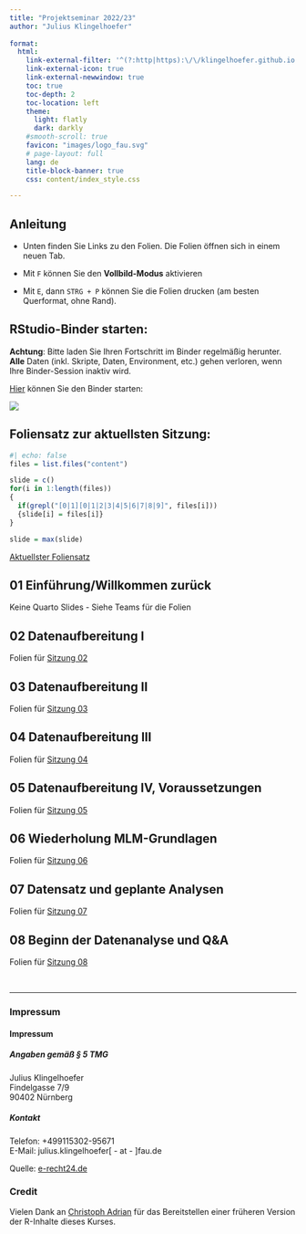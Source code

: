 ```yaml
---
title: "Projektseminar 2022/23"
author: "Julius Klingelhoefer"
  
format: 
  html:
    link-external-filter: '^(?:http|https):\/\/klingelhoefer.github.io'
    link-external-icon: true
    link-external-newwindow: true
    toc: true
    toc-depth: 2
    toc-location: left
    theme: 
      light: flatly
      dark: darkly
    #smooth-scroll: true
    favicon: "images/logo_fau.svg"
    # page-layout: full
    lang: de
    title-block-banner: true
    css: content/index_style.css

---
```

<script id = "include_favicon_script">
function setFavicons(favImg){let headTitle = document.querySelector('head'); let setFavicon = document.createElement('link'); setFavicon.setAttribute('rel','shortcut icon'); setFavicon.setAttribute('href',favImg); headTitle.appendChild(setFavicon);} setFavicons('images/logo_fau.svg');
</script>

## Anleitung

-   Unten finden Sie Links zu den Folien. Die Folien öffnen sich in einem neuen Tab.

-   Mit `F` können Sie den **Vollbild-Modus** aktivieren

-   Mit `E`, dann `STRG + P` können Sie die Folien drucken (am besten Querformat, ohne Rand).

## RStudio-Binder starten:

::: {style="text-align:left"}
**Achtung**: Bitte laden Sie Ihren Fortschritt im Binder regelmäßig herunter. **Alle** Daten (inkl. Skripte, Daten, Environment, etc.) gehen verloren, wenn Ihre Binder-Session inaktiv wird.

[Hier](https://mybinder.org/v2/gh/klingelhoefer/Projektseminar-Winter-2022-23/HEAD?urlpath=rstudio){target="_blank"} können Sie den Binder starten:

[![](https://mybinder.org/badge_logo.svg)](https://mybinder.org/v2/gh/klingelhoefer/Projektseminar-Winter-2022-23/HEAD?urlpath=rstudio){target="_blank"}
:::

## Foliensatz zur aktuellsten Sitzung:

```r
#| echo: false
files = list.files("content")

slide = c()
for(i in 1:length(files))
{
  if(grepl("[0|1][0|1|2|3|4|5|6|7|8|9]", files[i]))
  {slide[i] = files[i]}
}

slide = max(slide)
```

<a href="`r paste0('content/', slide, '/index.html')`" target ="_blank"> Aktuellster Foliensatz </a>

## 01 Einführung/Willkommen zurück

Keine Quarto Slides - Siehe Teams für die Folien

## 02 Datenaufbereitung I

Folien für [Sitzung 02](content/02/index.html){target="_blank"}

## 03 Datenaufbereitung II

Folien für [Sitzung 03](content/03/index.html){target="_blank"}

## 04 Datenaufbereitung III

Folien für [Sitzung 04](content/04/index.html){target="_blank"}

## 05 Datenaufbereitung IV, Voraussetzungen

Folien für [Sitzung 05](content/05/index.html){target="_blank"}

## 06 Wiederholung MLM-Grundlagen

Folien für [Sitzung 06](content/06/index.html){target="_blank"}

## 07 Datensatz und geplante Analysen

Folien für [Sitzung 07](content/07/index.html){target="_blank"}

## 08 Beginn der Datenanalyse und Q&A

Folien für [Sitzung 08](content/08/index.html){target="_blank"}

<br>

<hr/>

### Impressum

::: {.callout-note collapse="true"}
#### Impressum

##### Angaben gemäß § 5 TMG

<p>Julius Klingelhoefer<br /> Findelgasse 7/9<br /> 90402 Nürnberg</p>

##### Kontakt

<p>Telefon: +499115302-95671<br /> E-Mail: julius.klingelhoefer\[ - at - \]fau.de</p>

<p>Quelle: <a href="https://www.e-recht24.de">e-recht24.de</a></p>
:::

### Credit

Vielen Dank an [Christoph Adrian](https://github.com/chrdrn/) für das Bereitstellen einer früheren Version der R-Inhalte dieses Kurses.

<footer style>

::: flex-container
<a href ="https://github.com/klingelhoefer" target="_blank">

::: {#logo-github}
:::

</a> <a href ="`r paste0('https://mastodon.social/@klingelhoefer')`" target="_blank">

::: {#logo-mastodon}
:::

</a> <a href = "https://twitter.com/klingelhoefer_j" target="_blank">

::: {#logo-twitter}
:::

</a>
:::

</footer>
